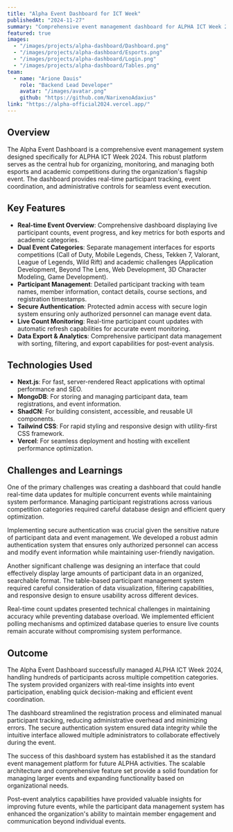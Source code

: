 ```yaml
---
title: "Alpha Event Dashboard for ICT Week"
publishedAt: "2024-11-27"
summary: "Comprehensive event management dashboard for ALPHA ICT Week 2024 competitions and activities"
featured: true
images:
  - "/images/projects/alpha-dashboard/Dashboard.png"
  - "/images/projects/alpha-dashboard/Esports.png"
  - "/images/projects/alpha-dashboard/Login.png"
  - "/images/projects/alpha-dashboard/Tables.png"
team:
  - name: "Arione Dauis"
    role: "Backend Lead Developer"
    avatar: "/images/avatar.png"
    github: "https://github.com/NarixenoAdaxius"
link: "https://alpha-official2024.vercel.app/"
---
```


## Overview

The Alpha Event Dashboard is a comprehensive event management system designed specifically for ALPHA ICT Week 2024. This robust platform serves as the central hub for organizing, monitoring, and managing both esports and academic competitions during the organization's flagship event. The dashboard provides real-time participant tracking, event coordination, and administrative controls for seamless event execution.

## Key Features

- **Real-time Event Overview**: Comprehensive dashboard displaying live participant counts, event progress, and key metrics for both esports and academic categories.
- **Dual Event Categories**: Separate management interfaces for esports competitions (Call of Duty, Mobile Legends, Chess, Tekken 7, Valorant, League of Legends, Wild Rift) and academic challenges (Application Development, Beyond The Lens, Web Development, 3D Character Modeling, Game Development).
- **Participant Management**: Detailed participant tracking with team names, member information, contact details, course sections, and registration timestamps.
- **Secure Authentication**: Protected admin access with secure login system ensuring only authorized personnel can manage event data.
- **Live Count Monitoring**: Real-time participant count updates with automatic refresh capabilities for accurate event monitoring.
- **Data Export & Analytics**: Comprehensive participant data management with sorting, filtering, and export capabilities for post-event analysis.

## Technologies Used

- **Next.js**: For fast, server-rendered React applications with optimal performance and SEO.
- **MongoDB**: For storing and managing participant data, team registrations, and event information.
- **ShadCN**: For building consistent, accessible, and reusable UI components.
- **Tailwind CSS**: For rapid styling and responsive design with utility-first CSS framework.
- **Vercel**: For seamless deployment and hosting with excellent performance optimization.

## Challenges and Learnings

One of the primary challenges was creating a dashboard that could handle real-time data updates for multiple concurrent events while maintaining system performance. Managing participant registrations across various competition categories required careful database design and efficient query optimization.

Implementing secure authentication was crucial given the sensitive nature of participant data and event management. We developed a robust admin authentication system that ensures only authorized personnel can access and modify event information while maintaining user-friendly navigation.

Another significant challenge was designing an interface that could effectively display large amounts of participant data in an organized, searchable format. The table-based participant management system required careful consideration of data visualization, filtering capabilities, and responsive design to ensure usability across different devices.

Real-time count updates presented technical challenges in maintaining accuracy while preventing database overload. We implemented efficient polling mechanisms and optimized database queries to ensure live counts remain accurate without compromising system performance.

## Outcome

The Alpha Event Dashboard successfully managed ALPHA ICT Week 2024, handling hundreds of participants across multiple competition categories. The system provided organizers with real-time insights into event participation, enabling quick decision-making and efficient event coordination.

The dashboard streamlined the registration process and eliminated manual participant tracking, reducing administrative overhead and minimizing errors. The secure authentication system ensured data integrity while the intuitive interface allowed multiple administrators to collaborate effectively during the event.

The success of this dashboard system has established it as the standard event management platform for future ALPHA activities. The scalable architecture and comprehensive feature set provide a solid foundation for managing larger events and expanding functionality based on organizational needs.

Post-event analytics capabilities have provided valuable insights for improving future events, while the participant data management system has enhanced the organization's ability to maintain member engagement and communication beyond individual events.